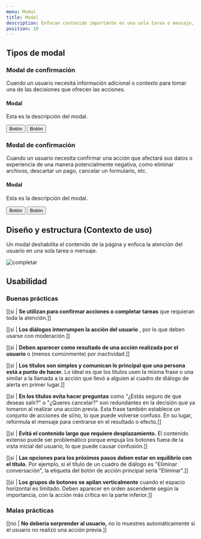 ```yaml
---
menu: Modal
title: Modal
description: Enfocan contenido importante en una sola tarea o mensaje, sobre la página y bloquea otras interacciones.
position: 10
---
```




## Tipos de modal

### Modal de confirmación

Cuando un usuario necesita información adicional o contexto para tomar una de las decisiones que ofrecen las acciones.

<Example>
  <div class="modal d-block" tabindex="-1" role="dialog">
    <div class="modal-dialog modal-sm" role="document">
      <div class="modal-content">
        <div class="modal-header"><h4 class="modal-title">Modal</h4></div>
        <div class="modal-body"><p>Esta es la descripción del modal.</p></div>
        <div class="modal-footer">
          <button type="button" class="btn btn-link" data-dismiss="modal">
            Botón
          </button>
          <button type="button" class="btn btn-primary">Botón</button>
        </div>
      </div>
    </div>
  </div>
  <div class=" show"></div>
</Example>

### Modal de confirmación

Cuando un usuario necesita confirmar una acción que afectará sus datos o experiencia de una manera potencialmente negativa, como eliminar archivos, descartar un pago, cancelar un formulario, etc.

<Example class="content-3">
  <div class="modal d-block" tabindex="-1" role="dialog">
    <div class="modal-dialog modal-sm" role="document">
      <div class="modal-content">
        <div class="modal-header"><h4 class="modal-title">Modal</h4></div>
        <div class="modal-body"><p>Esta es la descripción del modal.</p></div>
        <div class="modal-footer">
          <button type="button" class="btn btn-secondary" data-dismiss="modal">
            Botón
          </button>
          <button type="button" class="btn btn-danger">Botón</button>
        </div>
      </div>
    </div>
  </div>
  <div class=" show"></div>
</Example>

## Diseño y estructura (Contexto de uso)

Un modal deshabilita el contenido de la página y enfoca la atención del usuario en una sola tarea o mensaje.

![completar](/componentes/modals/modal.svg)

## Usabilidad

### Buenas prácticas

[[si | **Se utilizan para confirmar acciones o completar tareas** que requieran toda la atención.]]

[[si | **Los diálogos interrumpen la acción del usuario** , por lo que deben usarse con moderación.]]

[[si | **Deben aparecer como resultado de una acción realizada por el usuario** o (menos comúnmente) por inactividad.]]

[[si | **Los títulos son simples y comunican lo principal que una persona está a punto de hacer.** Lo ideal es que los títulos usen la misma frase o una similar a la llamada a la acción que llevó a alguien al cuadro de diálogo de alerta en primer lugar.]]

[[si | **En los títulos evita hacer preguntas** como "¿Estás seguro de que deseas salir?" o "¿Queres cancelar?" son redundantes en la decisión que ya tomaron al realizar una acción previa. Esta frase también establece un conjunto de acciones de sí/no, lo que puede volverse confuso. En su lugar, reformula el mensaje para centrarse en el resultado o efecto.]]

[[si | **Evitá el contenido largo que requiere desplazamiento.** El contenido extenso puede ser problemático porque empuja los botones fuera de la vista inicial del usuario, lo que puede causar confusión.]]

[[si | **Las opciones para los próximos pasos deben estar en equilibrio con el título.** Por ejemplo, si el título de un cuadro de diálogo es "Eliminar conversación", la etiqueta del botón de acción principal sería "Eliminar".]]

[[si | **Los grupos de botones se apilan verticalmente** cuando el espacio horizontal es limitado. Deben aparecer en orden ascendente según la importancia, con la acción más crítica en la parte inferior.]]

### Malas prácticas

[[no | **No debería sorprender al usuario,** no lo muestres automáticamente si el usuario no realizó una acción previa.]]
